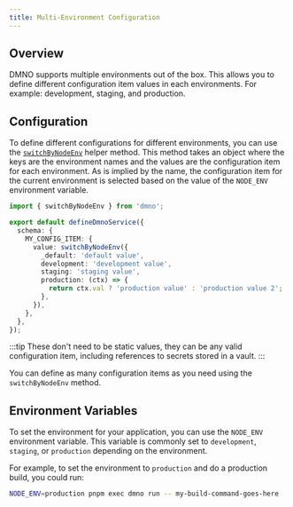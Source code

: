 ```yaml
---
title: Multi-Environment Configuration
---
```


## Overview

DMNO supports multiple environments out of the box. This allows you to define different configuration item values in each environments. For example: development, staging, and production.

## Configuration

To define different configurations for different environments, you can use the [`switchByNodeEnv`](/docs/reference/helper-methods/#switchbynodeenv) helper method. This method takes an object where the keys are the environment names and the values are the configuration item for each environment. As is implied by the name, the configuration item for the current environment is selected based on the value of the `NODE_ENV` environment variable.

```typescript
import { switchByNodeEnv } from 'dmno';

export default defineDmnoService({
  schema: {
    MY_CONFIG_ITEM: {
      value: switchByNodeEnv({
        _default: 'default value',
        development: 'development value',
        staging: 'staging value',
        production: (ctx) => {
          return ctx.val ? 'production value' : 'production value 2';
        },
      }),
    },
  },
});
```

:::tip
These don't need to be static values, they can be any valid configuration item, including references to secrets stored in a vault.
:::

You can define as many configuration items as you need using the `switchByNodeEnv` method.

## Environment Variables

To set the environment for your application, you can use the `NODE_ENV` environment variable. This variable is commonly set to `development`, `staging`, or `production` depending on the environment.

For example, to set the environment to `production` and do a production build, you could run:

```bash
NODE_ENV=production pnpm exec dmno run -- my-build-command-goes-here
```


